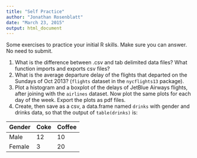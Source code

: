 ```yaml
---
title: "Self Practice"
author: "Jonathan Rosenblatt"
date: "March 23, 2015"
output: html_document
---
```


Some exercises to practice your initial R skills.
Make sure you can answer. No need to submit.

1. What is the difference between .csv and tab delimited data files? What function imports and exports csv files?
2. What is the average departure delay of the flights that departed on the Sundays of Oct 2013? (`flights` dataset in the `nycflights13` package).
3. Plot a histogram and a boxplot of the delays of JetBlue Airways flights, after joining with the `airlines` dataset. Now plot the same plots for each day of the week. Export the plots as pdf files.
4. Create, then save as a csv, a data.frame named `drinks` with gender and drinks data, so that the output of `table(drinks)` is:

Gender | Coke  | Coffee
-------|-------|-------
Male | 12  | 10
Female | 3  | 20
 